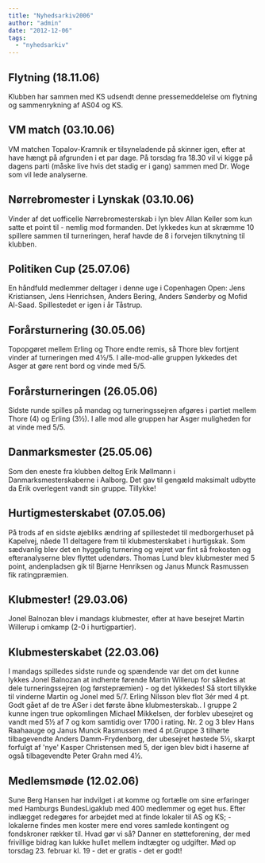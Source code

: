 ```yaml
---
title: "Nyhedsarkiv2006"
author: "admin"
date: "2012-12-06"
tags: 
  - "nyhedsarkiv"
---
```


## Flytning (18.11.06)

Klubben har sammen med KS udsendt denne pressemeddelelse om flytning og sammenrykning af AS04 og KS.

## VM match (03.10.06)

VM matchen Topalov-Kramnik er tilsyneladende på skinner igen, efter at have hængt på afgrunden i et par dage. På torsdag fra 18.30 vil vi kigge på dagens parti (måske live hvis det stadig er i gang) sammen med Dr. Woge som vil lede analyserne.

## Nørrebromester i Lynskak (03.10.06)

Vinder af det uofficelle Nørrebromesterskab i lyn blev Allan Keller som kun satte et point til - nemlig mod formanden. Det lykkedes kun at skræmme 10 spillere sammen til turneringen, heraf havde de 8 i forvejen tilknytning til klubben.

## Politiken Cup (25.07.06)

En håndfuld medlemmer deltager i denne uge i Copenhagen Open: Jens Kristiansen, Jens Henrichsen, Anders Bering, Anders Sønderby og Mofid Al-Saad. Spillestedet er igen i år Tåstrup.

## Forårsturnering (30.05.06)

Topopgøret mellem Erling og Thore endte remis, så Thore blev fortjent vinder af turneringen med 4½/5. I alle-mod-alle gruppen lykkedes det Asger at gøre rent bord og vinde med 5/5.

## Forårsturneringen (26.05.06)

Sidste runde spilles på mandag og turneringssejren afgøres i partiet mellem Thore (4) og Erling (3½). I alle mod alle gruppen har Asger muligheden for at vinde med 5/5.

## Danmarksmester (25.05.06)

Som den eneste fra klubben deltog Erik Møllmann i Danmarksmesterskaberne i Aalborg. Det gav til gengæld maksimalt udbytte da Erik overlegent vandt sin gruppe. Tillykke!

## Hurtigmesterskabet (07.05.06)

På trods af en sidste øjebliks ændring af spillestedet til medborgerhuset på Kapelvej, nåede 11 deltagere frem til klubmesterskabet i hurtigskak. Som sædvanlig blev det en hyggelig turnering og vejret var fint så frokosten og efteranalyserne blev flyttet udendørs. Thomas Lund blev klubmester med 5 point, andenpladsen gik til Bjarne Henriksen og Janus Munck Rasmussen fik ratingpræmien.

## Klubmester! (29.03.06)

Jonel Balnozan blev i mandags klubmester, efter at have besejret Martin Willerup i omkamp (2-0 i hurtigpartier).

## Klubmesterskabet (22.03.06)

I mandags spilledes sidste runde og spændende var det om det kunne lykkes Jonel Balnozan at indhente førende Martin Willerup for således at dele turneringssejren (og førstepræmien) - og det lykkedes! Så stort tillykke til vinderne Martin og Jonel med 5/7. Erling Nilsson blev flot 3ér med 4 pt. Godt gået af de tre ASer i det første åbne klubmesterskab.. I gruppe 2 kunne ingen true opkomlingen Michael Mikkelsen, der forblev ubesejret og vandt med 5½ af 7 og kom samtidig over 1700 i rating. Nr. 2 og 3 blev Hans Raahaauge og Janus Munck Rasmussen med 4 pt.Gruppe 3 tilhørte tilbagevendte Anders Damm-Frydenborg, der ubesejret høstede 5½, skarpt forfulgt af 'nye' Kasper Christensen med 5, der igen blev bidt i haserne af også tilbagevendte Peter Grahn med 4½.

## Medlemsmøde (12.02.06)

Sune Berg Hansen har indvilget i at komme og fortælle om sine erfaringer med Hamburgs BundesLigaklub med 400 medlemmer og eget hus. Efter indlægget redegøres for arbejdet med at finde lokaler til AS og KS; - lokalerne findes men koster mere end vores samlede kontingent og fondskroner rækker til. Hvad gør vi så? Danner en støtteforening, der med frivillige bidrag kan lukke hullet mellem indtægter og udgifter. Mød op torsdag 23. februar kl. 19 - det er gratis - det er godt!
